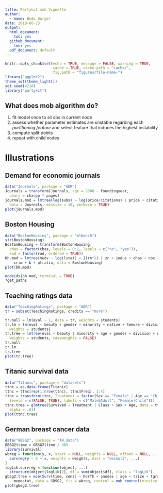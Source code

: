 ```yaml
---
title: Partykit mob Vignette
author: 
  - name: Bodo Burger
date: 2018-06-23
output:
  html_document: 
    toc: yes
  github_document:
    toc: yes
  pdf_document: default
---
```


```r
knitr::opts_chunk$set(echo = TRUE, message = FALSE, warning = TRUE,
                      cache = TRUE, cache.path = "cache/",
                      fig.path = "figures/file-name-")
library("ggplot2")
theme_set(theme_light())
set.seed(4218)
library("partykit")
```

## What does mob algorithm do?

1. fit model once to all obs in current node
2. assess whether parameter estimates are unstable regarding each *partitioning feature* and select
   feature that induces the highest instability
3. compute split points
4. repeat with child nodes

# Illustrations

## Demand for economic journals

```r
data("Journals", package = "AER")
Journals = transform(Journals, age = 2000 - foundingyear,
  chars = charpp * pages)
journals.mod = lmtree(log(subs) ~ log(price/citations) | price + citations + age + chars + society,
  data = Journals, minsize = 10, verbose = TRUE)
plot(journals.mod)
```


## Boston Housing

```r
data("BostonHousing", package = "mlbench")
str(BostonHousing)
BostonHousing = transform(BostonHousing,
  chas = factor(chas, levels = 0:1, labels = c("no", "yes")),
  rad = factor(rad, ordered = TRUE))
bh.mod = lmtree(medv ~ log(lstat) + I(rm^2) | zn + indus + chas + nox + age + dis + rad + tax +
    crim + b + ptratio, data = BostonHousing)
plot(bh.mod)

nodeids(bh.mod, terminal = TRUE)
?get_paths
```

## Teaching ratings data

```r
data("TeachingRatings", package = "AER")
tr = subset(TeachingRatings, credits == "more")

tr.null = lm(eval ~ 1, data = tr, weights = students)
tr.lm = lm(eval ~ beauty + gender + minority + native + tenure + division, data = tr,
  weights = students)
tr.tree = lmtree(eval ~ beauty | minority + age + gender + division + native + tenure, data = tr,
  weights = students, caseweights = FALSE)
tr.null
tr.lm
tr.tree
plot(tr.tree)
```

## Titanic survival data

```r
data("Titanic", package = "datasets")
ttnc = as.data.frame(Titanic)
ttnc = ttnc[rep(1:nrow(ttnc), ttnc$Freq), 1:4]
ttnc = transform(ttnc, Treatment = factor(Sex == "Female" | Age == "Child",
  levels = c(FALSE, TRUE), labels = c("Male&Adult", "Female|Child")))
ttnc.tree = glmtree(Survived ~ Treatment | Class + Sex + Age, data = ttnc, family = binomial,
  alpha = .01)
plot(ttnc.tree)
```

## German breast cancer data

```r
data("GBSG2", package = "TH.data")
GBSG2$time = GBSG2$time / 365
library(survival)
wbreg = function(y, x, start = NULL, weights = NULL, offset = NULL, ...) {
  survreg(y ~ 0 + x, weights = weights, dist = "weibull", ...)
}
logLik.survreg = function(object, ...)
  structure(object$loglik[2], df = sum(object$df), class = "logLik")
gbsg2.tree = mob(Surv(time, cens) ~ horTh + pnodes | age + tsize + tgrade + progrec + estrec +
    menostat, data = GBSG2, fit = wbreg, control = mob_control(minsize = 80))
plot(gbsg2.tree)

```







